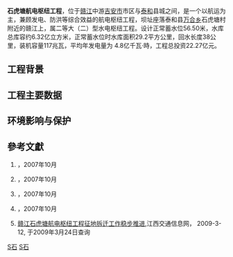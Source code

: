 '''石虎塘航电枢纽工程'''，位于[[赣江|赣江]]中游[[吉安市|吉安市]]市区与[[泰和|泰和]]县城之间，是一个以航运为主，兼顾发电、防洪等综合效益的航电枢纽工程，坝址座落泰和县[[万合乡|万合乡]]石虎塘村附近的赣江上，属二等大（二）型水电枢纽工程。设计正常蓄水位56.50米，水库总库容约6.32亿立方米，正常蓄水位时水库面积29.2平方公里，回水长度38公里，装机容量117兆瓦，平均年发电量为 4.8亿千瓦‧時，工程总投资22.27亿元。

==工程背景==

==工程主要数据==

==环境影响与保护==

==參考文獻==
<div class="references-small">
<references />
# {{PDFlink|[http://siteresources.worldbank.org/EXTNEWSCHINESE/Resources/3196537-1182928709564/Shihutang_eia1.pdf 江西省赣江石虎塘航电枢纽工程环境影响评价摘要]}}，2007年10月
# {{PDFlink|[http://siteresources.worldbank.org/EXTNEWSCHINESE/Resources/3196537-1182928709564/shihutang_eap.pdf 江西省赣江石虎塘航电枢纽工程枢纽区环境保护行动计划]}}，2007年10月
# {{PDFlink|[http://siteresources.worldbank.org/EXTNEWSCHINESE/Resources/3196537-1182928709564/Shihutang-reservoir-eap.pdf 江西省赣江石虎塘航电枢纽工程库区防护环境保护行动计划]}}，2007年10月
# {{PDFlink|[http://siteresources.worldbank.org/EXTNEWSCHINESE/Resources/3196537-1182928709564/shihutang_rap.pdf 江西省赣江石虎塘航电枢纽工程移民行动计划]}}，2007年10月
# [http://jxhw.gov.cn/show1.aspx?NewsId=17432 赣江石虎塘航电枢纽工程征地拆迁工作稳步推进]{{dead link|date=2018年4月 |bot=InternetArchiveBot |fix-attempted=yes }},江西交通信息网， 2009-3-12, 于2009年3月24日查询
</div>


{{江西小作品}}
[[Category:泰和地理|S石]]
[[Category:吉安水库|S石]]